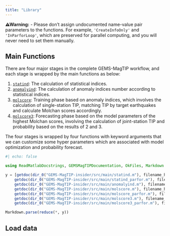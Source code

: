 ```yaml
---
title: "Library"
---
```

**⚠Warning:**
- Please don't assign undocumented name-value pair parameters to the functions. For example, `'CreateInfoOnly'` and `'InParforLoop'`, which are preserved for parallel computing, and you will never need to set them manually.

## Main Functions

There are four major stages in the complete GEMS-MagTIP workflow, and each stage is wrapped by the main functions as below: 

1. [`statind`](#statind): The calculation of statistical indices.
2. [`anomalyind`](#anomalyind): The calculation of anomaly indices number according to statistical indices.
3. [`molscore`](#molscore): Training phase based on anomaly indices, which involves the calculation of single-station TIP, matching TIP by target earthquakes and calculate Molchan scores accordingly.
4. [`molscore3`](#molscore3): Forecasting phase based on the model parameters of the highest Molchan scores, involving the calculation of joint-station TIP and probability based on the results of 2 and 3.

The four stages is wrapped by four functions with keyword arguments that we can customize some hyper parameters which are associated with model optimization and probability forecast. 



```julia
#| echo: false

using ReadMatlabDocstrings, GEMSMagTIPDocumentation, OkFiles, Markdown

y = [getdoc(dir_0("GEMS-MagTIP-insider/src/main/statind.m"), filename_header=3),
    getdoc(dir_0("GEMS-MagTIP-insider/src/main/statind_parfor.m"), filename_header=3),
    getdoc(dir_0("GEMS-MagTIP-insider/src/main/anomalyind.m"), filename_header=3),
    getdoc(dir_0("GEMS-MagTIP-insider/src/main/molscore.m"), filename_header=3),
    getdoc(dir_0("GEMS-MagTIP-insider/src/main/molscore_parfor.m"), filename_header=3),
    getdoc(dir_0("GEMS-MagTIP-insider/src/main/molscore3.m"), filename_header=3),
    getdoc(dir_0("GEMS-MagTIP-insider/src/main/molscore3_parfor.m"), filename_header=3)]

Markdown.parse(reduce(*, y))

```

## Load data